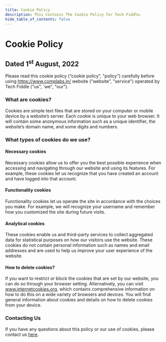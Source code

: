 ```yaml
---
title: Cookie Policy
description: This Contains The Cookie Policy for Tech Fiddle.
hide_table_of_contents: false
---
```


# Cookie Policy

## Dated 1<sup>st</sup> August, 2022

Please read this cookie policy (“cookie policy”, "policy") carefully before using https://www.complabs.in/ website (“website”, "service") operated by Tech Fiddle ("us", 'we", "our").

### What are cookies?

Cookies are simple text files that are stored on your computer or mobile device by a website’s server. Each cookie is unique to your web browser. It will contain some anonymous information such as a unique identifier, the website’s domain name, and some digits and numbers.

### What types of cookies do we use?

#### Necessary cookies

Necessary cookies allow us to offer you the best possible experience when accessing and navigating through our website and using its features. For example, these cookies let us recognize that you have created an account and have logged into that account.

#### Functionality cookies

Functionality cookies let us operate the site in accordance with the choices you make. For example, we will recognize your username and remember how you customized the site during future visits.

#### Analytical cookies

These cookies enable us and third-party services to collect aggregated data for statistical purposes on how our visitors use the website. These cookies do not contain personal information such as names and email addresses and are used to help us improve your user experience of the website.

#### How to delete cookies?

If you want to restrict or block the cookies that are set by our website, you can do so through your browser setting. Alternatively, you can visit www.internetcookies.org, which contains comprehensive information on how to do this on a wide variety of browsers and devices. You will find general information about cookies and details on how to delete cookies from your device.

### Contacting Us

If you have any questions about this policy or our use of cookies, please contact us [here](https://forms.gle/dQmrNAZZ1KK81rAP7).
